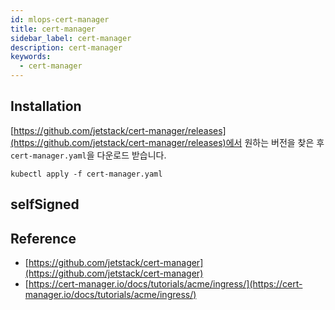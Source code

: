 ```yaml
---
id: mlops-cert-manager
title: cert-manager
sidebar_label: cert-manager
description: cert-manager
keywords:
  - cert-manager
---
```


## Installation

[https://github.com/jetstack/cert-manager/releases](https://github.com/jetstack/cert-manager/releases)에서 원하는 버전을 찾은 후 `cert-manager.yaml`을 다운로드 받습니다.

```shell
kubectl apply -f cert-manager.yaml
```

## selfSigned

## Reference

- [https://github.com/jetstack/cert-manager](https://github.com/jetstack/cert-manager)
- [https://cert-manager.io/docs/tutorials/acme/ingress/](https://cert-manager.io/docs/tutorials/acme/ingress/)
